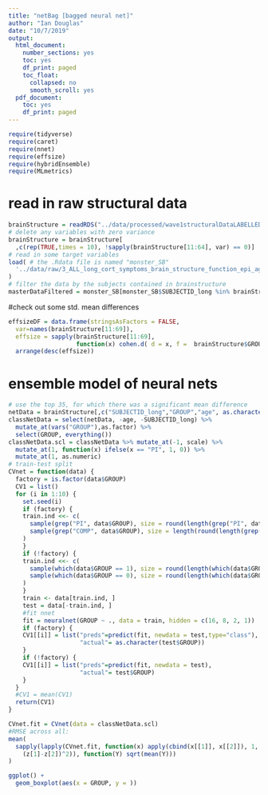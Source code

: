 ```yaml
---
title: "netBag [bagged neural net]"
author: "Ian Douglas"
date: "10/7/2019"
output:
  html_document:
    number_sections: yes
    toc: yes
    df_print: paged
    toc_float:
      collapsed: no
      smooth_scroll: yes
  pdf_document:
    toc: yes
    df_print: paged
---
```

```r
require(tidyverse)
require(caret)
require(nnet)
require(effsize)
require(hybridEnsemble)
require(MLmetrics)
```

# read in raw structural data
```r
brainStructure = readRDS("../data/processed/wave1structuralDataLABELLED.rds")
# delete any variables with zero variance
brainStructure = brainStructure[
  ,c(rep(TRUE,times = 10), !sapply(brainStructure[11:64], var) == 0)]
# read in some target variables
load( # the .Rdata file is named "monster_SB"
  '../data/raw/3_ALL_long_cort_symptoms_brain_structure_function_epi_ages4-19_2019-05-15.Rdata'
)
# filter the data by the subjects contained in brainstructure
masterDataFiltered = monster_SB[monster_SB$SUBJECTID_long %in% brainStructure$SUBJECTID_long,]
```

#check out some std. mean differences
```r
effsizeDF = data.frame(stringsAsFactors = FALSE,
  var=names(brainStructure[11:69]),
  effsize = sapply(brainStructure[11:69], 
                   function(x) cohen.d( d = x, f =  brainStructure$GROUP)$estimate)) %>%
  arrange(desc(effsize))
```



# ensemble model of neural nets
```r
# use the top 35, for which there was a significant mean difference
netData = brainStructure[,c("SUBJECTID_long","GROUP","age", as.character(effsizeDF$var)[1:35])]
classNetData = select(netData, -age, -SUBJECTID_long) %>%
  mutate_at(vars("GROUP"),as.factor) %>%
  select(GROUP, everything())
classNetData.scl = classNetData %>% mutate_at(-1, scale) %>%
  mutate_at(1, function(x) ifelse(x == "PI", 1, 0)) %>%
  mutate_at(1, as.numeric)
# train-test split
CVnet = function(data) {
  factory = is.factor(data$GROUP)
  CV1 = list()
  for (i in 1:10) {
    set.seed(i)
    if (factory) {
    train.ind <<- c(
      sample(grep("PI", data$GROUP), size = round(length(grep("PI", data$GROUP))*.7)),
      sample(grep("COMP", data$GROUP), size = length(round(length(grep("PI", data$GROUP))*.7)))
    )
    }
    if (!factory) {
    train.ind <<- c(
      sample(which(data$GROUP == 1), size = round(length(which(data$GROUP == 1))*.7)),
      sample(which(data$GROUP == 0), size = round(length(which(data$GROUP == 1))*.7))
    )
    }
    train <- data[train.ind, ]
    test = data[-train.ind, ]
    #fit nnet
    fit = neuralnet(GROUP ~ ., data = train, hidden = c(16, 8, 2, 1))
    if (factory) {
    CV1[[i]] = list("preds"=predict(fit, newdata = test,type="class"),
                    "actual"= as.character(test$GROUP))
    }
    if (!factory) {
    CV1[[i]] = list("preds"=predict(fit, newdata = test),
                    "actual"= test$GROUP)
    }
  }
  #CV1 = mean(CV1)
  return(CV1)
}

CVnet.fit = CVnet(data = classNetData.scl)
#RMSE across all:
mean(
  sapply(lapply(CVnet.fit, function(x) apply(cbind(x[[1]], x[[2]]), 1, function(z)
    (z[1]-z[2])^2)), function(Y) sqrt(mean(Y)))
)
```


```r
ggplot() +
  geom_boxplot(aes(x = GROUP, y = ))
```

